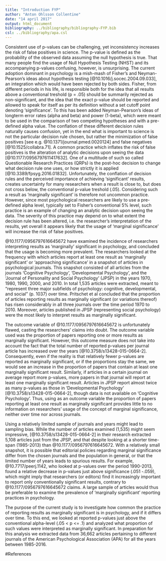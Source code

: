 ---
title: "Introduction FYP"
author: "Anton Ohlsson Collentine"
date: "14 april 2017"
output: html_document
bibliography: ../bibliography/bibliography-FYP.bib
csl: ../bibliography/apa.csl
---
Consistent use of p-values can be challenging, yet inconsistency increases the risk of false positives in science. The p-value is defined as the probability of the observed data assuming the null hypothesis is true. That many people find the usage of Null Hypothesis Testing (NHST) and its accompanying p-values confusing, however, is unsurprising. The current adoption dominant in psychology is a mish-mash of Fisher's and Neyman-Pearson's ideas about hypothesis testing [@10.1016/j.socec.2004.09.033], an integration which would have been rejected by both sides. Fisher, from different periods in his life, is responsible both for the idea that all results above a conventional treshold (p = .05) should be summarily rejected as non-significant, and the idea that the exact p-value should be reported and allowed to speak for itself as per its definition without a set cutoff point denoting 'significance'. To this has been added Neyman-Pearson's ideas of longterm error rates (alpha and beta) and power (1-beta), which were meant to be used in the comparison of two competing hypotheses and with a pre-defined alpha value. The conflation of these different decision rules naturally causes confusion, yet in the end what is important to science is not the particular decision rule chosen, but rather the minimization of false positives [see e.g. @10.1371/journal.pmed.0020124] and false negatives [@10.1525/collabra.71]. A common practice which inflates the risk of false positives is the alteration of analytic decisions upon seeing the data [@10.1177/0956797611417632]. One of a multitude of such so called Questionable Research Practices (QRPs) is the post-hoc decision to change what decision rule one uses, or how strictly it is applied [@10.3389/fpsyg.2016.01832]. Unfortunately, the conflation of decision rules and the perceived importance of achieving 'significant' results, creates uncertainty for many researchers when a result is close to, but does not cross below, the conventional p-value treshold (.05). Considering such a result as 'marginally significant' is therefore not uncommon practice. However, since most psychological researchers are likely to use a pre-defined alpha level, typically set to Fisher's conventional 5% level, such practice is an example of changing an analytic decision upon seeing the data. The severity of this practice may depend on to what extent the decision rule has been altered, i.e. the researcher's interpretation of the results, yet overall it appears likely that the usage of 'marginal significance' will increase the risk of false positives. 

@10.1177/0956797616645672 have examined the incidence of researchers interpreting results as 'marginally' significant in psychology, and concluded that the usage is becoming more prevalent. The researchers looked at the frequency with which articles report at least one result as 'marginally significant' or 'approaching significance' in a snapshot of articles in psychological journals. This snapshot consisted of all articles from the journals 'Cognitive Psychology', 'Developmental Psychology', and the 'Journal of Personality and Social Psychology' (JPSP) in the years 1970, 1980, 1990, 2000, and 2010. In total 1,535 articles were extracted, meant to "represent three major subfields of psychology: cognitive, developmental, and social" (p. 1037) over time. Pritschet et al concluded that the proportion of articles reporting results as marginally significant (or variations thereof) has risen considerably in all three journals over the time period 1970 to 2010. Moreover, articles published in JPSP (representing social psychology) were the most likely to interpret results as marginally significant. 

The outcome variable of @10.1177/0956797616645672 is unfortunately flawed, casting the researchers' claims into doubt. The outcome variable used was the proportion of papers reporting one or more results as marginally significant. However, this outcome measure does not take into account the fact that the total number of reported p-values per journal article has increased over the years [@10.3758/s13428-015-0664-2]. Consequently, even if the reality is that relatively fewer p-values are reported as marginally significant, or if the proportions stay the same, we would see an increase in the proportion of papers that contain at least one marginally significant result. Similarly, if articles in a certain journal on average report more p-values, more papers in that journal will report at least one marginally significant result. Articles in JPSP report almost twice as many p-values as those in 'Developmental Psychology' [@10.3758/s13428-015-0664-2], though data is not available on 'Cognitive Psychology'. Thus, using as an outcome variable the proportion of papers reporting at least one result as marginally significant provides little to no information on researchers' usage of the concept of marginal significance, neither over time nor across journals. 

Using a relatively limited sample of journals and years might lead to sampling bias. While the number of articles examined (1,535) might seem impressive, [@10.3758/s13428-015-0664-2] in their research extracted 5,108 articles just from the JPSP, and that despite looking at a shorter time-span (1985-2013) than @10.1177/0956797616645672. With a relatively small snapshot, it is possible that editorial policies regarding marginal significance differ from the chosen journals and the population in general, or that the limited number of years leads to spurious results. For example, @10.7717/peerj.1142, who looked at p-values over the period 1990-2013, found a relative decrease in p-values just above significance (.051 -.059), which might imply that researchers (or editors) find it increasingly important to report only conventionally significant results, contrary to @10.1177/0956797616645672 claims. A large sample of articles would thus be preferable to examine the prevalence of 'marginally significant' reporting practices in psychology. 

The purpose of the current study is to investigate how common the practice of reporting results as marginally significant is in psychology, and if it differs over time. To this end, we looked at reported p-values just above the conventional alpha-level (.05 < p <= .1) and analyzed what proportion of such values were interpreted as marginally significant. In preparation for this analysis we extracted data from 36,662 articles pertaining to different journals of the American Psychological Association (APA) for all the years between 1985-2016. 

#References

